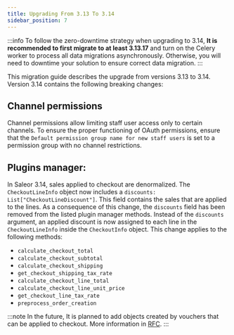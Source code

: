 ```yaml
---
title: Upgrading From 3.13 To 3.14
sidebar_position: 7
---
```


:::info
To follow the zero-downtime strategy when upgrading to 3.14, **It is recommended to first migrate to at least 3.13.17** and turn on the Celery worker to process all data migrations asynchronously.
Otherwise, you will need to downtime your solution to ensure correct data migration.
:::

This migration guide describes the upgrade from versions 3.13 to 3.14. Version 3.14 contains the following breaking changes:

## Channel permissions

Channel permissions allow limiting staff user access only to certain channels. To ensure
the proper functioning of OAuth permissions, ensure that the `Default permission group name for new staff users`
is set to a permission group with no channel restrictions.

## Plugins manager:

In Saleor 3.14, sales applied to checkout are denormalized. The `CheckoutLineInfo` object now includes a `discounts: List["CheckoutLineDiscount"]`. This field contains the sales that are applied to the lines. As a consequence of this change, the `discounts` field has been removed from the listed plugin manager methods. Instead of the `discounts` argument, an applied discount is now assigned to each line in the `CheckoutLineInfo` inside the `CheckoutInfo` object.
This change applies to the following methods:

- `calculate_checkout_total`
- `calculate_checkout_subtotal`
- `calculate_checkout_shipping`
- `get_checkout_shipping_tax_rate`
- `calculate_checkout_line_total`
- `calculate_checkout_line_unit_price`
- `get_checkout_line_tax_rate`
- `preprocess_order_creation`

:::note
In the future, It is planned to add objects created by vouchers that can be applied to checkout. More information in [RFC](https://github.com/saleor/saleor/issues/12108).
:::
